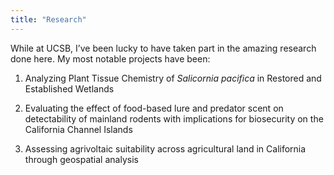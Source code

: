 ```yaml
---
title: "Research"
---
```


While at UCSB, I've been lucky to have taken part in the amazing research done here. My most notable projects have been:

1. Analyzing Plant Tissue Chemistry of *Salicornia pacifica* in Restored and Established Wetlands

2. Evaluating the effect of food-based lure and predator scent on detectability of mainland rodents with implications for biosecurity on the California Channel Islands 

3. Assessing agrivoltaic suitability across agricultural land in California through geospatial analysis
